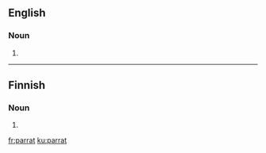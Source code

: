 ==English==

===Noun===
{{head|en|noun}}

# {{obsolete spelling of|parrot|lang=en}}

----

==Finnish==

===Noun===
{{head|fi|noun form}}

# {{plural of|lang=fi|parta}}

[[fr:parrat]]
[[ku:parrat]]